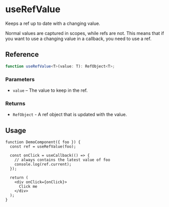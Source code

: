 
<Meta title="hooks/useRefValue" />

# useRefValue

Keeps a ref up to date with a changing value.

Normal values are captured in scopes, while refs are not. This means that if you want to use a
changing value in a callback, you need to use a ref.

## Reference

```ts
function useRefValue<T>(value: T): RefObject<T>;
```

### Parameters

* `value` – The value to keep in the ref.

### Returns

* `RefObject` - A ref object that is updated with the value.

## Usage

```tsx
function DemoComponent({ foo }) {
  const ref = useRefValue(foo);

  const onClick = useCallback(() => {
    // always contains the latest value of foo
    console.log(ref.current);
  });

  return (
    <div onClick={onClick}>
      Click me
    </div>
  );
}
```

